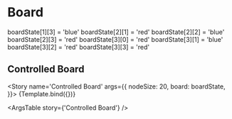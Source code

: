 
<Meta title='Board/Example Board' component={BoardUI} />

# Board

boardState[1][3] = 'blue'
boardState[2][1] = 'red'
boardState[2][2] = 'blue'
boardState[2][3] = 'red'
boardState[3][0] = 'red'
boardState[3][1] = 'blue'
boardState[3][2] = 'red'
boardState[3][3] = 'red'

<Preview>
  <Story name='Board'>
    <BoardUI board={boardState} player={'blue'} />
  </Story>
</Preview>

## Controlled Board


<Story
  name='Controlled Board'
  args={{
    nodeSize: 20,
    board: boardState,
  }}>
  {Template.bind({})}
</Story>

<ArgsTable story={'Controlled Board'} />
